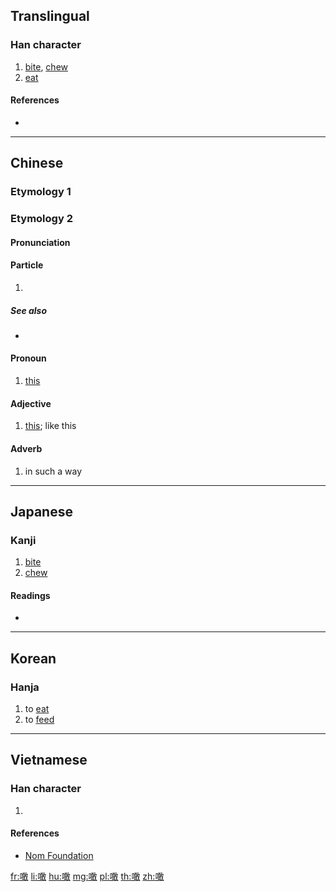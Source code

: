 {{character info/new}}
==Translingual==

===Han character===
{{Han char|rn=30|rad=口|as=12|sn=15|four=68040|canj=RMJK|ids=⿰口敢}}

# [[bite]], [[chew]]
# [[eat]]

====References====
* {{Han ref|kx=0208.190|dkj=04299|dj=0431.140|hdz=10679.100|uh=5649|ud=22089|bh=E4FC|bd=58620}}

----

==Chinese==
{{attention|zh|does Han etym "phonetic series" and Middle/Old Chinese data belong to the "variant of 啖" sense?}}
 
===Etymology 1===
{{zh-see|啖|v}}

===Etymology 2===
{{zh-forms|alt=咁}}

====Pronunciation====
{{zh-pron
|c=gam2
|mc=
|oc=
|cat=part,pron,a,adv
}}

====Particle====
{{zh-particle}}

# {{lb|zh|Cantonese}} {{non-gloss definition|attached to form adverbs}}
#: {{zh-x|佢 慢慢{maan6-2} 噉 行。|He walks slow'''ly'''.|C-GZ}}

=====See also=====
* {{zh-l|地}}

====Pronoun====
{{zh-pronoun}}

# {{lb|zh|Cantonese}} [[this]]
#: {{zh-x|噉 唔 得 㗎！|'''This''' will not work!|C-GZ}}

====Adjective====
{{zh-adj}}

# {{lb|zh|Cantonese}} [[this]]; like this
#: {{zh-x|佢 係 一 個 噉 嘅 人。|He is '''this''' kind of person.|C-GZ}}

====Adverb====
{{zh-adv}}

# {{lb|zh|Cantonese}} in such a way
#: {{zh-x|當{dong3} 飯 噉 食|eat [something] as if it was a meal|C}}

----

==Japanese==

===Kanji===
{{ja-kanji|grade=|rs=口12}}

# [[bite]]
# [[chew]]

====Readings====
* {{ja-readings|on=[[たん]] (tan), [[だん]] (dan)|kun=[[くらう]] (kurau), [[くらわす]] (kurawasu)}}

----

==Korean==

===Hanja===
{{ko-hanja|hangeul=담|rv=dam|mr=tam}}

# to [[eat]]
# to [[feed]]

----

==Vietnamese==

===Han character===
{{vi-hantu|[[đạm]], [[dám]], [[hám]], [[ngoảm]]|rs=口12}}

# {{defn|lang=vi|sort=口12}}

====References====
* [http://nomfoundation.org/common/nom_details.php?codepoint=5649 Nom Foundation]

[[fr:噉]]
[[li:噉]]
[[hu:噉]]
[[mg:噉]]
[[pl:噉]]
[[th:噉]]
[[zh:噉]]